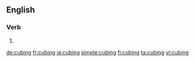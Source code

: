 ==English==

===Verb===
{{head|en}}

# {{present participle of|cube|lang=en}}

[[de:cubing]]
[[fr:cubing]]
[[ja:cubing]]
[[simple:cubing]]
[[fi:cubing]]
[[ta:cubing]]
[[vi:cubing]]